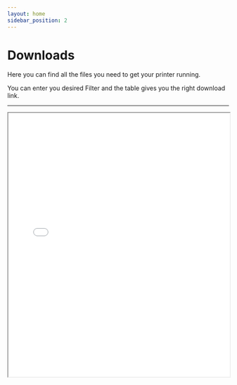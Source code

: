 ```yaml
---
layout: home
sidebar_position: 2
---
```


# Downloads

Here you can find all the files you need to get your printer running.

You can enter you desired Filter and the table gives you the right download link.

* * *

<iframe src='assets/downloads/download.html' width='100%' height='600px'></iframe>
